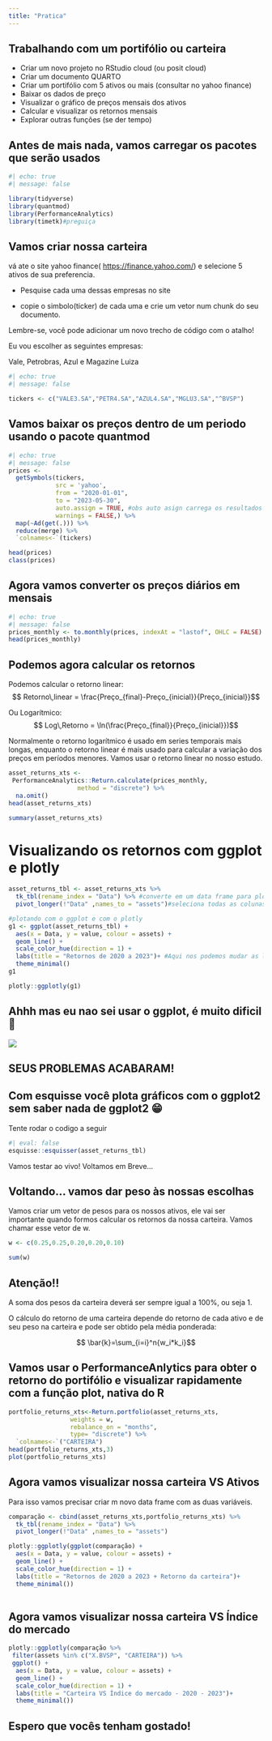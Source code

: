 ```yaml
---
title: "Pratica"
---
```


## Trabalhando com um portifólio ou carteira

-   Criar um novo projeto no RStudio cloud (ou posit cloud)
-   Criar um documento QUARTO
-   Criar um portifólio com 5 ativos ou mais (consultar no yahoo finance)
-   Baixar os dados de preço
-   Visualizar o gráfico de preços mensais dos ativos
-   Calcular e visualizar os retornos mensais
-   Explorar outras funções (se der tempo)

## Antes de mais nada, vamos carregar os pacotes que serão usados

```r
#| echo: true
#| message: false

library(tidyverse)
library(quantmod)
library(PerformanceAnalytics)
library(timetk)#preguiça

```

## Vamos criar nossa carteira

vá ate o site yahoo finance( <https://finance.yahoo.com/>) e selecione 5 ativos de sua preferencia.

-   Pesquise cada uma dessas empresas no site

-   copie o simbolo(ticker) de cada uma e crie um vetor num chunk do seu documento.

::: callout-tip
Lembre-se, você pode adicionar um novo trecho de código com o atalho!
:::

Eu vou escolher as seguintes empresas:

Vale, Petrobras, Azul e Magazine Luiza

```r
#| echo: true
#| message: false

tickers <- c("VALE3.SA","PETR4.SA","AZUL4.SA","MGLU3.SA","^BVSP")

```

## Vamos baixar os preços dentro de um periodo usando o pacote quantmod

```r
#| echo: true
#| message: false
prices <- 
  getSymbols(tickers, 
             src = 'yahoo', 
             from = "2020-01-01",
             to = "2023-05-30",
             auto.assign = TRUE, #obs auto asign carrega os resultados para o ambiente
             warnings = FALSE,) %>% 
  map(~Ad(get(.))) %>% 
  reduce(merge) %>%
  `colnames<-`(tickers)

head(prices)
class(prices)
```

## Agora vamos converter os preços diários em mensais

```r
#| echo: true
#| message: false
prices_monthly <- to.monthly(prices, indexAt = "lastof", OHLC = FALSE)
head(prices_monthly)
```

## Podemos agora calcular os retornos

Podemos calcular o retorno linear: $$ Retorno\,linear = \frac{Preço_{final}-Preço_{inicial}}{Preço_{inicial}}$$

Ou Logarítmico: $$ Log\,Retorno = \ln(\frac{Preço_{final}}{Preço_{inicial}})$$

Normalmente o retorno logarítmico é usado em series temporais mais longas, enquanto o retorno linear é mais usado para calcular a variação dos preços em períodos menores. Vamos usar o retorno linear no nosso estudo.

```r
asset_returns_xts <-
 PerformanceAnalytics::Return.calculate(prices_monthly, 
                   method = "discrete") %>% 
  na.omit()
head(asset_returns_xts)

summary(asset_returns_xts)
```

# Visualizando os retornos com ggplot e plotly

```r
asset_returns_tbl <- asset_returns_xts %>% 
  tk_tbl(rename_index = "Data") %>% #converte em um data frame para plotar com ggplot
  pivot_longer(!"Data" ,names_to = "assets")#seleciona todas as colunas menos data

#plotando com o ggplot e com o plotly
g1 <- ggplot(asset_returns_tbl) +
  aes(x = Data, y = value, colour = assets) +
  geom_line() +
  scale_color_hue(direction = 1) +
  labs(title = "Retornos de 2020 a 2023")+ #Aqui nos podemos mudar as legendas
  theme_minimal()
g1

plotly::ggplotly(g1)


```

## Ahhh mas eu nao sei usar o ggplot, é muito dificil 🥲

![](https://blog.99hunters.com/hs-fs/hubfs/seu-creysson.jpg?width=360&name=seu-creysson.jpg)

## SEUS PROBLEMAS ACABARAM!

## Com esquisse você plota gráficos com o ggplot2 sem saber nada de ggplot2 😁

Tente rodar o codigo a seguir

```r
#| eval: false
esquisse::esquisser(asset_returns_tbl)
```

Vamos testar ao vivo! Voltamos em Breve...

## Voltando... vamos dar peso às nossas escolhas

Vamos criar um vetor de pesos para os nossos ativos, ele vai ser importante quando formos calcular os retornos da nossa carteira. Vamos chamar esse vetor de w.

```r

w <- c(0.25,0.25,0.20,0.20,0.10)

sum(w)

```

::: callout-warning
## Atenção!!

A soma dos pesos da carteira deverá ser sempre igual a 100%, ou seja 1.
:::

O cálculo do retorno de uma carteira depende do retorno de cada ativo e de seu peso na carteira e pode ser obtido pela média ponderada:

$$ \bar{k}=\sum_{i=i}^n{w_i*k_i}$$

## Vamos usar o PerformanceAnlytics para obter o retorno do portifólio e visualizar rapidamente com a função plot, nativa do R

```r
portfolio_returns_xts<-Return.portfolio(asset_returns_xts,
                 weights = w,
                 rebalance_on = "months",
                 type= "discrete") %>% 
  `colnames<-`("CARTEIRA")
head(portfolio_returns_xts,3)
plot(portfolio_returns_xts)
```

## Agora vamos visualizar nossa carteira VS Ativos

Para isso vamos precisar criar m novo data frame com as duas variáveis.

```r
comparação <- cbind(asset_returns_xts,portfolio_returns_xts) %>% 
  tk_tbl(rename_index = "Data") %>% 
  pivot_longer(!"Data" ,names_to = "assets")

plotly::ggplotly(ggplot(comparação) +
  aes(x = Data, y = value, colour = assets) +
  geom_line() +
  scale_color_hue(direction = 1) +
  labs(title = "Retornos de 2020 a 2023 + Retorno da carteira")+ 
  theme_minimal())
  
```

## Agora vamos visualizar nossa carteira VS Índice do mercado

```r
plotly::ggplotly(comparação %>%
 filter(assets %in% c("X.BVSP", "CARTEIRA")) %>%
 ggplot() +
  aes(x = Data, y = value, colour = assets) +
  geom_line() +
  scale_color_hue(direction = 1) +
  labs(title = "Carteira VS Índice do mercado - 2020 - 2023")+
  theme_minimal())
```

## Espero que vocês tenham gostado!
